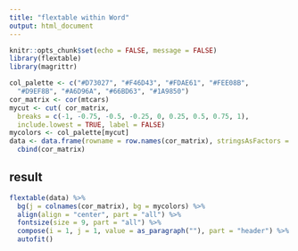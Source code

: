 ```yaml
---
title: "flextable within Word"
output: html_document
---
```


```r
knitr::opts_chunk$set(echo = FALSE, message = FALSE)
library(flextable)
library(magrittr)
```

```r
col_palette <- c("#D73027", "#F46D43", "#FDAE61", "#FEE08B", 
  "#D9EF8B", "#A6D96A", "#66BD63", "#1A9850")
cor_matrix <- cor(mtcars)
mycut <- cut( cor_matrix, 
  breaks = c(-1, -0.75, -0.5, -0.25, 0, 0.25, 0.5, 0.75, 1), 
  include.lowest = TRUE, label = FALSE)
mycolors <- col_palette[mycut]
data <- data.frame(rowname = row.names(cor_matrix), stringsAsFactors = FALSE) %>%
  cbind(cor_matrix)
```

## result

```r
flextable(data) %>%
  bg(j = colnames(cor_matrix), bg = mycolors) %>%
  align(align = "center", part = "all") %>%
  fontsize(size = 9, part = "all") %>% 
  compose(i = 1, j = 1, value = as_paragraph(""), part = "header") %>% 
  autofit()
```

